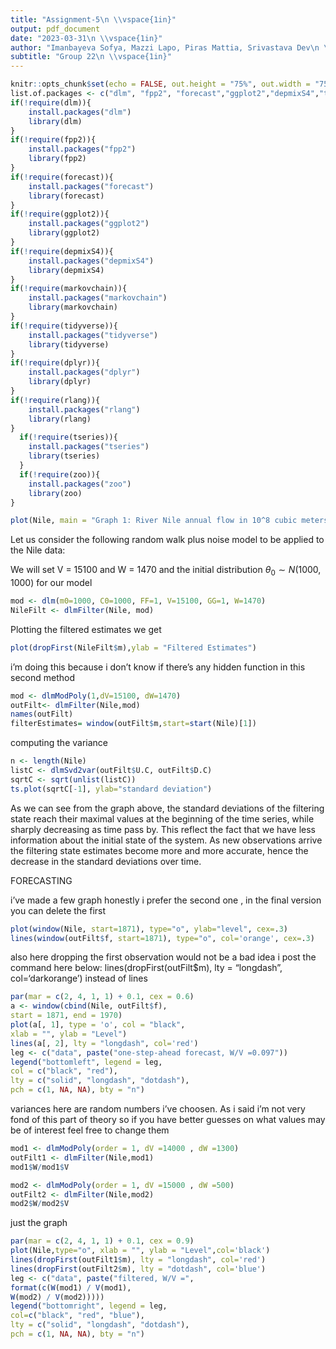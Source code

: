 ```yaml
---
title: "Assignment-5\n \\vspace{1in}"
output: pdf_document
date: "2023-03-31\n \\vspace{1in}"
author: "Imanbayeva Sofya, Mazzi Lapo, Piras Mattia, Srivastava Dev\n \\vspace{1in}"
subtitle: "Group 22\n \\vspace{1in}"
---
```


```r
knitr::opts_chunk$set(echo = FALSE, out.height = "75%", out.width = "75%")
list.of.packages <- c("dlm", "fpp2", "forecast","ggplot2","depmixS4","tidyverse","dplyr","rlang","tseries","zoo")
if(!require(dlm)){
    install.packages("dlm")
    library(dlm)
}
if(!require(fpp2)){
    install.packages("fpp2")
    library(fpp2)
}
if(!require(forecast)){
    install.packages("forecast")
    library(forecast)
}
if(!require(ggplot2)){
    install.packages("ggplot2")
    library(ggplot2)
}
if(!require(depmixS4)){
    install.packages("depmixS4")
    library(depmixS4)
}
if(!require(markovchain)){
    install.packages("markovchain")
    library(markovchain)
}
if(!require(tidyverse)){
    install.packages("tidyverse")
    library(tidyverse)
}
if(!require(dplyr)){
    install.packages("dplyr")
    library(dplyr)
}
if(!require(rlang)){
    install.packages("rlang")
    library(rlang)
}
  if(!require(tseries)){
    install.packages("tseries")
    library(tseries)
  }
  if(!require(zoo)){
    install.packages("zoo")
    library(zoo)
}
```

```r

plot(Nile, main = "Graph 1: River Nile annual flow in 10^8 cubic meters (1871-1970)", xlab = "Time", ylab= "Water flow in 10^8 cubic meters")
```

Let us consider the following random walk plus noise model to be applied to the Nile data:
\begin{eqnarray*} 
Y_t &= \theta_t + v_t \quad    & v_t \overset{i.i.d.}\sim N(0, V)\\
\theta_t &= \theta_{t-1} + w_t \quad   & v_t \overset{i.i.d.}\sim N(0, W)
\end{eqnarray*}

We will set V = 15100 and W = 1470 and the initial distribution $\theta_0 \sim N(1000,1000)$ for our model

```r
mod <- dlm(m0=1000, C0=1000, FF=1, V=15100, GG=1, W=1470)
NileFilt <- dlmFilter(Nile, mod)
```

Plotting the filtered estimates we get

```r
plot(dropFirst(NileFilt$m),ylab = "Filtered Estimates")
```

i'm doing this because i don't know if there's any hidden function in this second method

```r
mod <- dlmModPoly(1,dV=15100, dW=1470)
outFilt<- dlmFilter(Nile,mod)
names(outFilt)
filterEstimates= window(outFilt$m,start=start(Nile)[1])
```
computing the variance 
```r
n <- length(Nile)
listC <- dlmSvd2var(outFilt$U.C, outFilt$D.C)
sqrtC <- sqrt(unlist(listC))
ts.plot(sqrtC[-1], ylab="standard deviation")
```
As we can see from the graph above, the standard deviations of the filtering state reach their maximal values at the beginning of the time series, while sharply decreasing as time pass by. This reflect the fact that we have less information about the initial state of the system. As new observations arrive the filtering state estimates become more and more accurate, hence the decrease in the standard deviations over time. 

FORECASTING

i've made a few graph honestly i prefer the second one , in the final version you can delete the first

```r

plot(window(Nile, start=1871), type="o", ylab="level", cex=.3)
lines(window(outFilt$f, start=1871), type="o", col='orange', cex=.3)

```

also here dropping the first observation would not be a bad idea i post the command here below:
lines(dropFirst(outFilt$m), lty = "longdash", col='darkorange') instead of lines

```r
par(mar = c(2, 4, 1, 1) + 0.1, cex = 0.6)
a <- window(cbind(Nile, outFilt$f),
start = 1871, end = 1970)
plot(a[, 1], type = 'o', col = "black",
xlab = "", ylab = "Level")
lines(a[, 2], lty = "longdash", col='red')
leg <- c("data", paste("one-step-ahead forecast, W/V =0.097"))
legend("bottomleft", legend = leg,
col = c("black", "red"),
lty = c("solid", "longdash", "dotdash"),
pch = c(1, NA, NA), bty = "n")
```
variances here are random numbers i've choosen. As i said i'm not very fond of this part of theory so if you have better guesses on what values may be of interest feel free to change them 
```r
mod1 <- dlmModPoly(order = 1, dV =14000 , dW =1300)
outFilt1 <- dlmFilter(Nile,mod1)
mod1$W/mod1$V

```
```r
mod2 <- dlmModPoly(order = 1, dV =15000 , dW =500)
outFilt2 <- dlmFilter(Nile,mod2)
mod2$W/mod2$V
```
just the graph
```r
par(mar = c(2, 4, 1, 1) + 0.1, cex = 0.9)
plot(Nile,type="o", xlab = "", ylab = "Level",col='black')
lines(dropFirst(outFilt1$m), lty = "longdash", col='red')
lines(dropFirst(outFilt2$m), lty = "dotdash", col='blue')
leg <- c("data", paste("filtered, W/V =",
format(c(W(mod1) / V(mod1),
W(mod2) / V(mod2)))))
legend("bottomright", legend = leg,
col=c("black", "red", "blue"),
lty = c("solid", "longdash", "dotdash"),
pch = c(1, NA, NA), bty = "n")
```
